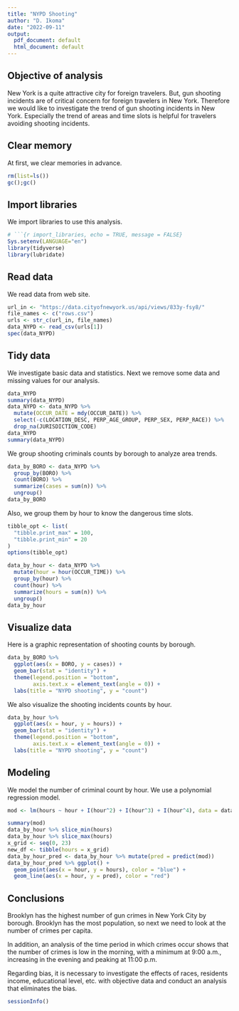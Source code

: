 ---
title: "NYPD Shooting"
author: "D. Ikoma"
date: "2022-09-11"
output:
  pdf_document: default
  html_document: default
---

## Objective of analysis

New York is a quite attractive city for foreign travelers. But, gun shooting incidents are of critical concern for foreign travelers in New York. Therefore we would like to investigate the trend of gun shooting incidents in New York. Especially the trend of areas and time slots is helpful for travelers avoiding shooting incidents.

## Clear memory

At first, we clear memories in advance.

```{r clear_memory}
rm(list=ls())
gc();gc()
```

## Import libraries

We import libraries to use this analysis.

```{r import_libraries}
# ```{r import_libraries, echo = TRUE, message = FALSE}
Sys.setenv(LANGUAGE="en")
library(tidyverse)
library(lubridate)
```

## Read data

We read data from web site.

```{r get_data}
url_in <- "https://data.cityofnewyork.us/api/views/833y-fsy8/"
file_names <- c("rows.csv")
urls <- str_c(url_in, file_names)
data_NYPD <- read_csv(urls[1])
spec(data_NYPD)
```

## Tidy data

We investigate basic data and statistics. Next we remove some data and missing values for our analysis.

```{r tidy_data}
data_NYPD
summary(data_NYPD)
data_NYPD <- data_NYPD %>%
  mutate(OCCUR_DATE = mdy(OCCUR_DATE)) %>%
  select(-c(LOCATION_DESC, PERP_AGE_GROUP, PERP_SEX, PERP_RACE)) %>%
  drop_na(JURISDICTION_CODE)
data_NYPD
summary(data_NYPD)
```

We group shooting criminals counts by borough to analyze area trends.

```{r group_by_BORO}
data_by_BORO <- data_NYPD %>%
  group_by(BORO) %>%
  count(BORO) %>%
  summarize(cases = sum(n)) %>%
  ungroup()
data_by_BORO
```

Also, we group them by hour to know the dangerous time slots.

```{r group_by_hour}
tibble_opt <- list(
  "tibble.print_max" = 100,
  "tibble.print_min" = 20
)
options(tibble_opt)

data_by_hour <- data_NYPD %>% 
  mutate(hour = hour(OCCUR_TIME)) %>% 
  group_by(hour) %>%
  count(hour) %>%
  summarize(hours = sum(n)) %>%
  ungroup()
data_by_hour
```

## Visualize data

Here is a graphic representation of shooting counts by borough.

```{r visualize_by_BORO}
data_by_BORO %>%
  ggplot(aes(x = BORO, y = cases)) +
  geom_bar(stat = "identity") +
  theme(legend.position = "bottom",
        axis.text.x = element_text(angle = 0)) +
  labs(title = "NYPD shooting", y = "count")
```

We also visualize the shooting incidents counts by hour.

```{r visualize_by_hour}
data_by_hour %>%
  ggplot(aes(x = hour, y = hours)) +
  geom_bar(stat = "identity") +
  theme(legend.position = "bottom",
        axis.text.x = element_text(angle = 0)) +
  labs(title = "NYPD shooting", y = "count")
```

## Modeling

We model the number of criminal count by hour. We use a polynomial regression model.

```{r modeling}
mod <- lm(hours ~ hour + I(hour^2) + I(hour^3) + I(hour^4), data = data_by_hour)

summary(mod)
data_by_hour %>% slice_min(hours)
data_by_hour %>% slice_max(hours)
x_grid <- seq(0, 23)
new_df <- tibble(hours = x_grid)
data_by_hour_pred <- data_by_hour %>% mutate(pred = predict(mod))
data_by_hour_pred %>% ggplot() +
  geom_point(aes(x = hour, y = hours), color = "blue") +
  geom_line(aes(x = hour, y = pred), color = "red")

```

## Conclusions

Brooklyn has the highest number of gun crimes in New York City by borough. Brooklyn has the most population, so next we need to look at the number of crimes per capita. 


In addition, an analysis of the time period in which crimes occur shows that the number of crimes is low in the morning, with a minimum at 9:00 a.m., increasing in the evening and peaking at 11:00 p.m.


Regarding bias, it is necessary to investigate the effects of races, residents income, educational level, etc. with objective data and conduct an analysis that eliminates the bias.

```{r}
sessionInfo()
```